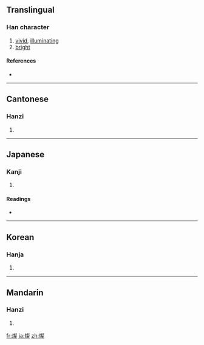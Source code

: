 {{also|灿}}
==Translingual==

===Han character===
{{Han char|rn=86|rad=火|as=13|sn=17|four=9789<sub>4</sub>|canj=火卜水木 (FYED)}}

# [[vivid]], [[illuminating]]
# [[bright]]

====References====
* {{Han ref|kx=0684.300|dkj=19468|dj=1097.070|hdz=32240.150|uh=71E6|ud=29158|bh=C0E9|bd=49385}}

----

==Cantonese==

===Hanzi===
{{yue-hanzi|jyut=|y=chan3|sim=灿}}

# {{defn|Cantonese|sort=火13}}

----

==Japanese==

===Kanji===
{{ja-kanji|grade=|rs=火13}}

# {{defn|Japanese|sort=火13}}

====Readings====
* {{ja-readings|on=[[さん]] (san)|kun=[[あきらか]] (akiraka)}}

----

==Korean==

===Hanja===
{{ko-hanja|hangeul=찬|eumhun=|rv=chan|mr=ch'an|y=chan}}

# {{defn|Korean|sort=火13}}

----

==Mandarin==

===Hanzi===
{{cmn-hanzi|sim=灿|pin=[[bìng]] ([[bing4]]), [[càn]] ([[can4]])|wg=ping<sup>4</sup>, ts'an<sup>4</sup>}}

# {{defn|Mandarin|sort=火13}}

[[fr:燦]]
[[ja:燦]]
[[zh:燦]]
